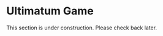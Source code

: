 # Ultimatum Game
 This section is under construction. Please check back later.
<!--

Ultimatum Game [@guth1982experimental] is a simple bargaining game in which there are two players in distinct roles: **a proposer** and **a responder**. 

Briefly the game is played as follows:

- The proposer offers a division of a fixed amount of money between herself and the responder (Say 10 points).
- The responder can either accept or reject the offer.

(The code was adapted from the oTree documentation)
We will create a Trust game in which we will have two players with different roles and those players will enter different pages. 



| Stage   | Page         | Description                                                                   |
|---------|--------------|-------------------------------------------------------------------------------|
| Stage 1 | Send         | First player chooses to send points between `0` and `10`.                     |
|         | WaitingForP1 | The amount sent by the first player will be tripled .                         |
| Stage 2 | SendBack     | Second player will decide to send a number of points back to the first player |
|         | WaitingForP2 |                                                                               |
| Stage 3 | Results      | They will both see the final payoffs.                                         |









## Game Parameters
| Parameter             | Description                           | Scope     | Field/Type       |
| -------------         | ----------------------------------    | --------  | ----------       |
| players_per_group     | (built-in) Number of players in group | Constants |                  |
| endowment             | Initial endowment of PI               | Constants | Currency `c()`   |
| multiplication_factor | The multiplier of P1's transfer to P2 | Constants |                  |
| sent_amount           | The amount sent by P1 to P2           | Group     | **IntegerField** |
| sent_back_amount      | The amount sent back by P2 to P1      | Group     | **IntegerField** |


* Let's create our empty app:
```
otree startapp trust
```
## `models.py`

* Go to `models.py`:
  * We modify the attribute `players_per_group` and add `endowment` and `multiplication_factor`
  
```
class Constants(BaseConstants):
    name_in_url = 'trust'
    players_per_group = 2
    num_rounds = 1

    endowment = c(10)
    multiplication_factor = 3
```

  * Then let's add fields for `sent_amount` and `sent_back_amount` in Group class. 
  
```
class Group(BaseGroup):
    sent_amount = models.CurrencyField(label = "How much would you like to send to Player 2?", min=c(0), max=c(10))
    sent_back_amount = models.CurrencyField(label = "How much would you like to send back to Player 1?", min=c(0))
```


Please note that we use a `CurrencyField` instead of `IntegerField` and we set the minimum and maximum values as currencies (`c(0)` and `c(10)`) accordingly.

  * We still need to determine the min and max for `sent_back_amount`. This is not straightforward because by the time our class definition runs, we don't know how many points Player 1 sent, and how many points will be available for P2 to be sent back. oTree has an option to determine minimum, maximum and possible choices of a field dynamically. ([See here for the relevant part in documentation](https://otree.readthedocs.io/en/latest/forms.html?highlight=_max()#dynamic-form-field-validation)). For this, we will define the method `sent_back_amount_max()`. So our `Group` class looks like this:
  
```
class Group(BaseGroup):
    sent_amount = models.CurrencyField(label = "How much would you like to send to Player 2?", min=c(0), max=c(10))
    sent_back_amount = models.CurrencyField(label = "How much would you like to send back to Player 1?", min=c(0))
    
    def sent_back_amount_max(self):
        return self.sent_amount * Constants.multiplication_factor

```

  - We have one more step until we are done with the `models.py` which is the function to handle the payoffs: `set_payoffs()`. We should define it under the Group method because we are going to call it by using `after_all_players_arrive` attribute in our page later on. 
  - Here we can get each player, P1 and P2 in the group separetely. P1 is going to be our trustor, and P2 is going to be the trustee. 
    
    ```
    def set_payoffs(self):
        p1 = self.get_player_by_id(1) # Get the first player in group
        p2 = self.get_player_by_id(2) # Get the second player in group
        

        p1.payoff = Constants.endowment - self.sent_amount + self.sent_back_amount 
        p2.payoff = self.sent_amount * Constants.multiplication_factor - self.sent_back_amount
    
    ```

  * Player 1 gets the points he didn't transfer at the first stage plus what was sent back by Player 2.
  * Player 2 gets the points she received by what Player 1 transferred to her multiplied by 3, minus the amount she transferred back to him.

* The final `models.py` looks like this:

```
# ==== These parts were generated by oTree =====
from otree.api import (
    models,
    widgets,
    BaseConstants,
    BaseSubsession,
    BaseGroup,
    BasePlayer,
    Currency as c,
    currency_range,
)


author = 'Your name here' 

doc = """
Your app description
"""


class Constants(BaseConstants):
    name_in_url = 'trust'
    players_per_group = 2
    num_rounds = 1

    endowment = c(10)
    multiplication_factor = 3


class Subsession(BaseSubsession):
    pass


class Group(BaseGroup):
    sent_amount = models.CurrencyField(label = "How much would you like to send to Player 2?", min=c(0), max=c(10))
    sent_back_amount = models.CurrencyField(label = "How much would you like to send back to Player 1?", min=c(0))

    def sent_back_amount_max(self):
        return self.sent_amount * Constants.multiplication_factor

    def set_payoffs(self):
        p1 = self.get_player_by_id(1) # Get the first player in group
        p2 = self.get_player_by_id(2) # Get the second player in group
        
        p1.payoff = Constants.endowment - self.sent_amount + self.sent_back_amount 
        p2.payoff = self.sent_amount * Constants.multiplication_factor - self.sent_back_amount
        
        
class Player(BasePlayer):
    pass


```
## `pages.py`

* As we planned at the beginning we will have 5 pages: `Send`, `WaitingForP1`, `SendBack`, `WaitingForP2`, `Results`. We have two pages with special display conditions: `Send` page only to be displayed to Player 1, and `SendBack` page only to be displayed to Player 2. 

* Waiting pages have two functions: Provides a place to wait while the other player decides, makes sure the calculations are made after we acquired the necessary information from the other player. 

* We start by defining `Send` page as usual. We have one form to fill, that is `sent_amount` in the group model:

```
class Send(Page):
    form_model = 'group'
    form_fields = ['sent_amount']
```

* `is_displayed` on that page is a user-defined function which should return `True` if the player should see the page. We only want P1, whose `id_in_group` is 1, to see the page. Therefore our `Send` page becomes this:

```
class Send(Page):
    form_model = 'group'
    form_fields = ['sent_amount']

    def is_displayed(self):
        return self.player.id_in_group == 1
```

* We define the `WaitingForP1`. We just need to add the page inherited from `WaitPage` class. We don't need any calculations here:

```
class WaitForP1(WaitPage):
    pass
```

* Next we need to add `SendBack`. It has a very similar structure to `Send`. But this time the form field we want to show the user is `send_back_amount` and this page whould be seen only by P2:

```
class SendBack(Page):
    form_model = 'group'
    form_fields = ['sent_back_amount']

    def is_displayed(self):
        return self.player.id_in_group == 2

```

* We add the following `WaitPage` but this time we will make the payoff calculations after P2 finishes his decision. This will be triggered by `after_all_players_arrive` method which will call our `set_payoffs()` function.

```
class ResultsWaitPage(WaitPage):
    after_all_players_arrive = 'set_payoffs'
```

* And finally we add Results page. We don't need to add anything specific here. 

```
class Results(Page):
    pass
```

We should not forget to update `page_sequence` after we defined our pages. It should look like this:

```
page_sequence = [Send, WaitForP1, SendBack, ResultsWaitPage, Results]
```

## Templates

* We add a template for `Send`, a template for `SendBack` and a template for `Results`. The first one is straightforward. So I will add the code below. As usual our templates goes in the subfolder with the app name in the templates folder (`./templates/trust/Send.html`) in the app:

```
{% extends "global/Page.html" %}
{% load otree static %}


{% block title %}
Please make a decision
{% endblock %}

{% block content %}

<p>
  You are selected as Player 1. You have {{Constants.endowment }} points. 
  You can transfer some amount of it to Player 2.
</p>

{% formfields %}

{% next_button %}


{% endblock %}


```

* In a similar way we build `SendBack.html` but we would like to show the amount available for Player 2 to make the the transfer. This amount was calculated as `sent_amont * Constants.multiplication_factor` earlier in the `set_payoffs` function. But we don't have it in our model and for us to show it in the template (as we cannot make calculations in the template), we should define `vars_for_template` and input that calculation into our template. Thus we should go back to `pages.py` to add the last two lines below:
```
class SendBack(Page):
    form_model = 'group'
    form_fields = ['sent_back_amount']

    def is_displayed(self):
        return self.player.id_in_group == 2

    def vars_for_template(self):
        return dict(tripled_amount=self.group.sent_amount * Constants.multiplication_factor)
```

Then we can create `./templates/trust/SendBack.html`:

```
{% extends "global/Page.html" %}
{% load otree static %}


{% block title %}
Please make a decision
{% endblock %}

{% block content %}

<p>
  You are selected as Player 2.
  Player 1 chose to transfer you {{ group.sent_amount }} points thus you have {{tripled_amount}} points.
</p>

{% formfields %}

{% next_button %}


{% endblock %}
```

* Finally we show the results to players (`./templates/trust/Results.html`). We can use the if conditions in order to show the information in a customized way easily:

```
{% extends "global/Page.html" %}
{% load otree static %}

{% block title %}
Results
{% endblock %}

{% block content %}
{% if player.id_in_group == 1 %}
<p>
  You sent Participant 1 {{ group.sent_amount }}.
  Participant 2 returned {{ group.sent_back_amount }}.
</p>
{% else %}
<p>
  Participant 1 sent you {{ group.sent_amount }}.
  You returned {{ group.sent_back_amount }}.
</p>

{% endif %}

<p>
  Your payoff is {{ player.payoff }}.
</p>
    
{% endblock %}


```

* So this concludes the core of our game. We can improve the game in certain ways and of course visually. We will leave this to you at the moment until we cover styling in our next sessions. -->